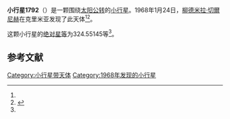 {{Infobox planet
| bgcolour = #FFFFC0
| name = 1792 Reni
| symbol = 
| image = 
| caption = 
| discovery = yes
| discovery_ref = 
| discoverer = [[柳德米拉·切爾尼赫|柳德米拉·切爾尼赫]]
| discovery_site = [[克里米亚|克里米亚]] 
| discovered = 1968年1月24日
| designations = yes
| mp_name = 
| named_after = 
| alt_names = 1968 BG/ 1931 AW / 1934 SD / 1934 TN / 1943 PD / 1954 BF / 1959 CL
| mp_category = [[主带小行星|主带小行星]]
| orbit_ref = <ref name="a">[http://ssd.jpl.nasa.gov/sbdb.cgi?sstr=1792 1792 Reni] {{Wayback|url=http://ssd.jpl.nasa.gov/sbdb.cgi?sstr=1792 |date=20201121091827 }}，小行星數據庫瀏覽器（JPL Small-Body Database Browser）－[[美国国家航空航天局|美国国家航空航天局]]喷气推进实验室</ref>
| epoch = 2456400.5 (2013年4月18日更新)
| aphelion = {{convert|3.5477856|AU|km|3|abbr=on|lk=out}}
| perihelion = {{convert|2.0082694|AU|km|3|abbr=on}}
| semimajor = {{convert|2.7780275|AU|km|3|abbr=on}}
| eccentricity = 0.277088
| period = 1691.232206 [[日|日]]<br />4.63[[儒略年|儒略年]]
| avg_speed = 
| inclination = 9.01245
| asc_node = 72.81780
| mean_anomaly = 
| arg_peri = 324.55145
| satellites = 
| physical_characteristics = yes
| dimensions = 
| mass = 
| density = 
| surface_grav = 
| escape_velocity = 
| sidereal_day = 
| axial_tilt = 
| pole_ecliptic_lat = 
| pole_ecliptic_lon = 
| albedo = 
| temperatures= 
| temp_name1 = 
| mean_temp_1 = 
| max_temp_1 = 
| temp_name2 = 
| max_temp_2 = 
| spectral_type = 
| abs_magnitude = 324.55145
}}

'''小行星1792'''（{{lang-en|1792 Reni}}）是一颗围绕[[太阳|太阳]][[公转|公转]]的[[小行星|小行星]]。1968年1月24日，[[柳德米拉·切爾尼赫|柳德米拉·切爾尼赫]]在克里米亚发现了此天体<ref name="a" /><ref>{{cite news|title=小行星列表|url=http://cfa-www.harvard.edu/iau/lists/NumberedMPs.txt|accessdate=2013-07-08|newspaper=哈佛大学|archive-date=2008-05-17|archive-url=https://web.archive.org/web/20080517010638/http://cfa-www.harvard.edu/iau/lists/NumberedMPs.txt|dead-url=no}}</ref>。

这颗小行星的[[绝对星等|绝对星等]]为324.55145等<ref name="a" />。

==参考文献==
{{reflist}}
{{Minor Planet Number|[[小行星1791|小行星1791]]|[[小行星1793|小行星1793]]}}

{{小天体}}

[[Category:小行星带天体|Category:小行星带天体]]
[[Category:1968年发现的小行星|Category:1968年发现的小行星]]

{{asteroid-stub}}